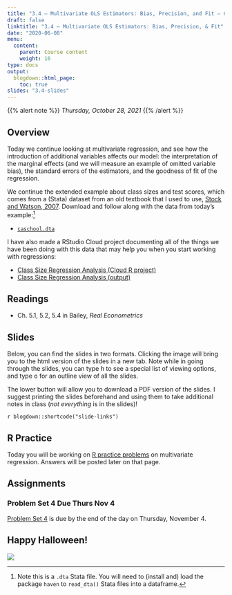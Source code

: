 ```yaml
---
title: "3.4 — Multivariate OLS Estimators: Bias, Precision, and Fit — Class Content"
draft: false
linktitle: "3.4 — Multivariate OLS Estimators: Bias, Precision, & Fit"
date: "2020-06-08"
menu:
  content:
    parent: Course content
    weight: 16
type: docs
output:
  blogdown::html_page:
    toc: true
slides: "3.4-slides"
---
```


{{% alert note %}}
*Thursday, October 28, 2021*
{{% /alert %}}

## <i class="fas fa-info-circle fa-lg"></i> Overview

Today we continue looking at multivariate regression, and see how the introduction of additional variables affects our model: the interpretation of the marginal effects (and we will measure an example of omitted variable bias), the standard errors of the estimators, and the goodness of fit of the regression.

We continue the extended example about class sizes and test scores, which comes from a (Stata) dataset from an old textbook that I used to use, [Stock and Watson, 2007](https://www.pearson.com/us/higher-education/product/Stock-Introduction-to-Econometrics-Update-3rd-Edition/9780133486872.html?tab=resources). Download and follow along with the data from today's example:^[Note this is a `.dta` Stata file. You will need to (install and) load the package `haven` to `read_dta()` Stata files into a dataframe.]

- [<i class="fas fa-table"></i> `caschool.dta`](http://metricsf21.classes.ryansafner.com/data/caschool.dta)

I have also made a RStudio Cloud project documenting all of the things we have been doing with this data that may help you when you start working with regressions:

- [<i class="fas fa-cloud"></i> Class Size Regression Analysis (Cloud R project)](https://rstudio.cloud/spaces/163934/project/2940189)
- [<i class="fas fa-external-link-square-alt"></i> Class Size Regression Analysis (output)](/data/class_size_regression_analysis.html)

## <i class="fas fa-book-reader fa-lg"></i> Readings

- <i class="fas fa-book"></i> Ch. 5.1, 5.2, 5.4 in Bailey, *Real Econometrics*

## <i class="fas fa-chalkboard-teacher"></i> Slides

Below, you can find the slides in two formats. Clicking the image will bring you to the html version of the slides in a new tab. Note while in going through the slides, you can type <kbd>h</kbd> to see a special list of viewing options, and type <kbd>o</kbd> for an outline view of all the slides.

The lower button will allow you to download a PDF version of the slides. I suggest printing the slides beforehand and using them to take additional notes in class (*not everything* is in the slides)!

`r blogdown::shortcode("slide-links")`

## <i class="fas fa-registered"></i> R Practice

Today you will be working on [R practice problems](/r/3.4-r) on multivariate regression. Answers will be posted later on that page.

## <i class="fas fa-laptop-code"></i> Assignments

### Problem Set 4 Due Thurs Nov 4
[Problem Set 4](/assignments/04-problem-set) is due by the end of the day on Thursday, November 4.

## Happy Halloween!

![](../../static/images/halloweenp05.jpg)